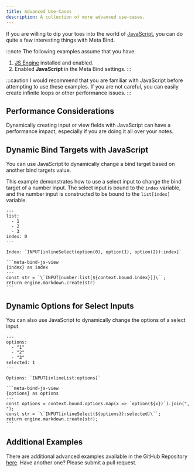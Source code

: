```yaml
---
title: Advanced Use-Cases
description: A collection of more advanced use-cases.
---
```


If you are willing to dip your toes into the world of [JavaScript](https://developer.mozilla.org/en-US/docs/Learn/JavaScript), you can do quite a few interesting things with Meta Bind.

:::note
The following examples assume that you have:
1. [JS Engine](https://github.com/mProjectsCode/obsidian-js-engine-plugin) installed and enabled.
2. Enabled **JavaScript** in the Meta Bind settings.
:::

:::caution
I would recommend that you are familiar with JavaScript before attempting to use these examples.
If you are not careful, you can easily create infinite loops or other performance issues.
:::

## Performance Considerations

Dynamically creating input or view fields with JavaScript can have a performance impact, especially if you are doing it all over your notes.

## Dynamic Bind Targets with JavaScript

You can use JavaScript to dynamically change a bind target based on another bind targets value.

This example demonstrates how to use a select input to change the bind target of a number input.
The select input is bound to the `index` variable, and the number input is constructed to be bound to the `list[index]` variable.

````custom_markdown
---
list:
  - 1
  - 2
  - 3
index: 0
---

Index: `INPUT[inlineSelect(option(0), option(1), option(2)):index]`

```meta-bind-js-view
{index} as index
---
const str = `\`INPUT[number:list[${context.bound.index}]]\``;
return engine.markdown.create(str)
```
````

## Dynamic Options for Select Inputs

You can also use JavaScript to dynamically change the options of a select input.

````custom_markdown
---
options:
  - "1"
  - "2"
  - "3"
selected: 1
---

Options: `INPUT[inlineList:options]`

```meta-bind-js-view
{options} as options
---
const options = context.bound.options.map(x => `option(${x})`).join(", ");
const str = `\`INPUT[inlineSelect(${options}):selected]\``;
return engine.markdown.create(str);
```
````

## Additional Examples
There are additional advanced examples available in the GitHub Repository [here](https://github.com/mProjectsCode/obsidian-meta-bind-plugin/tree/release/exampleVault/Advanced%20Examples). Have another one? Please submit a pull request.

